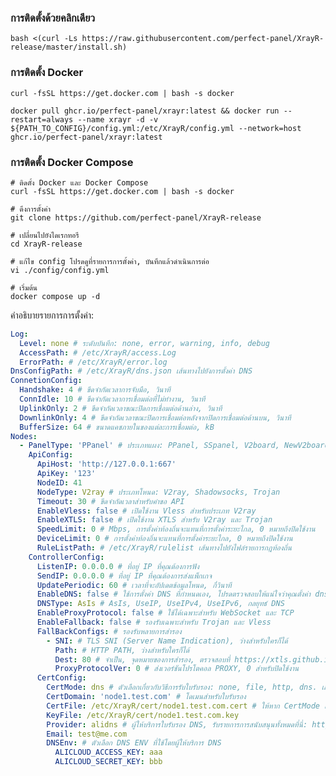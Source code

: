 ### การติดตั้งด้วยคลิกเดียว

```shell
bash <(curl -Ls https://raw.githubusercontent.com/perfect-panel/XrayR-release/master/install.sh)
```

### การติดตั้ง Docker

```
curl -fsSL https://get.docker.com | bash -s docker

docker pull ghcr.io/perfect-panel/xrayr:latest && docker run --restart=always --name xrayr -d -v ${PATH_TO_CONFIG}/config.yml:/etc/XrayR/config.yml --network=host ghcr.io/perfect-panel/xrayr:latest
```

### การติดตั้ง Docker Compose

```
# ติดตั้ง Docker และ Docker Compose
curl -fsSL https://get.docker.com | bash -s docker

# ดึงการตั้งค่า
git clone https://github.com/perfect-panel/XrayR-release

# เปลี่ยนไปยังไดเรกทอรี
cd XrayR-release

# แก้ไข config โปรดดูที่รายการการตั้งค่า, บันทึกแล้วดำเนินการต่อ
vi ./config/config.yml

# เริ่มต้น
docker compose up -d
```

คำอธิบายรายการการตั้งค่า:

```yaml
Log:
  Level: none # ระดับบันทึก: none, error, warning, info, debug
  AccessPath: # /etc/XrayR/access.Log
  ErrorPath: # /etc/XrayR/error.log
DnsConfigPath: # /etc/XrayR/dns.json เส้นทางไปยังการตั้งค่า DNS
ConnetionConfig:
  Handshake: 4 # ขีดจำกัดเวลาการจับมือ, วินาที
  ConnIdle: 10 # ขีดจำกัดเวลาการเชื่อมต่อที่ไม่ทำงาน, วินาที
  UplinkOnly: 2 # ขีดจำกัดเวลาขณะปิดการเชื่อมต่อด้านล่าง, วินาที
  DownlinkOnly: 4 # ขีดจำกัดเวลาขณะปิดการเชื่อมต่อหลังจากปิดการเชื่อมต่อด้านบน, วินาที
  BufferSize: 64 # ขนาดแคชภายในของแต่ละการเชื่อมต่อ, kB
Nodes:
  - PanelType: 'PPanel' # ประเภทแผง: PPanel, SSpanel, V2board, NewV2board, PMpanel, Proxypanel, V2RaySocks
    ApiConfig:
      ApiHost: 'http://127.0.0.1:667'
      ApiKey: '123'
      NodeID: 41
      NodeType: V2ray # ประเภทโหนด: V2ray, Shadowsocks, Trojan
      Timeout: 30 # ขีดจำกัดเวลาสำหรับคำขอ API
      EnableVless: false # เปิดใช้งาน Vless สำหรับประเภท V2ray
      EnableXTLS: false # เปิดใช้งาน XTLS สำหรับ V2ray และ Trojan
      SpeedLimit: 0 # Mbps, การตั้งค่าท้องถิ่นจะแทนที่การตั้งค่าระยะไกล, 0 หมายถึงปิดใช้งาน
      DeviceLimit: 0 # การตั้งค่าท้องถิ่นจะแทนที่การตั้งค่าระยะไกล, 0 หมายถึงปิดใช้งาน
      RuleListPath: # /etc/XrayR/rulelist เส้นทางไปยังไฟล์รายการกฎท้องถิ่น
    ControllerConfig:
      ListenIP: 0.0.0.0 # ที่อยู่ IP ที่คุณต้องการฟัง
      SendIP: 0.0.0.0 # ที่อยู่ IP ที่คุณต้องการส่งแพ็กเกจ
      UpdatePeriodic: 60 # เวลาที่จะอัปเดตข้อมูลโหนด, กี่วินาที
      EnableDNS: false # ใช้การตั้งค่า DNS ที่กำหนดเอง, โปรดตรวจสอบให้แน่ใจว่าคุณตั้งค่า dns.json อย่างถูกต้อง
      DNSType: AsIs # AsIs, UseIP, UseIPv4, UseIPv6, กลยุทธ์ DNS
      EnableProxyProtocol: false # ใช้ได้เฉพาะสำหรับ WebSocket และ TCP
      EnableFallback: false # รองรับเฉพาะสำหรับ Trojan และ Vless
      FallBackConfigs: # รองรับหลายการสำรอง
        - SNI: # TLS SNI (Server Name Indication), ว่างสำหรับใครก็ได้
          Path: # HTTP PATH, ว่างสำหรับใครก็ได้
          Dest: 80 # จำเป็น, จุดหมายของการสำรอง, ตรวจสอบที่ https://xtls.github.io/config/fallback/ สำหรับรายละเอียด
          ProxyProtocolVer: 0 # ส่งเวอร์ชันโปรโตคอล PROXY, 0 สำหรับปิดใช้งาน
      CertConfig:
        CertMode: dns # ตัวเลือกเกี่ยวกับวิธีการรับใบรับรอง: none, file, http, dns. เลือก "none" จะปิดการตั้งค่า tls อย่างบังคับ
        CertDomain: 'node1.test.com' # โดเมนสำหรับใบรับรอง
        CertFile: /etc/XrayR/cert/node1.test.com.cert # ให้หาก CertMode เป็นไฟล์
        KeyFile: /etc/XrayR/cert/node1.test.com.key
        Provider: alidns # ผู้ให้บริการใบรับรอง DNS, รับรายการการสนับสนุนทั้งหมดที่นี่: https://go-acme.github.io/lego/dns/
        Email: test@me.com
        DNSEnv: # ตัวเลือก DNS ENV ที่ใช้โดยผู้ให้บริการ DNS
          ALICLOUD_ACCESS_KEY: aaa
          ALICLOUD_SECRET_KEY: bbb
```



<Giscus />

